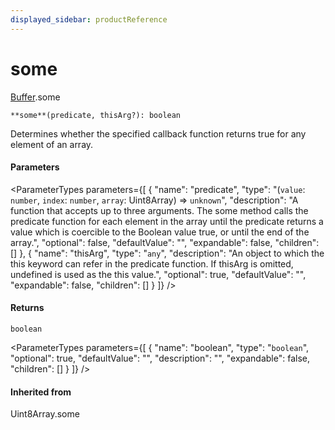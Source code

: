 ```yaml
---
displayed_sidebar: productReference
---
```



# some

[Buffer](../../interfaces/Buffer.mdx).some

`**some**(predicate, thisArg?): boolean`

Determines whether the specified callback function returns true for any element of an array.

#### Parameters

<ParameterTypes parameters={[
  {
    "name": "predicate",
    "type": "(`value`: `number`, `index`: `number`, `array`: Uint8Array) => `unknown`",
    "description": "A function that accepts up to three arguments. The some method calls the predicate function for each element in the array until the predicate returns a value which is coercible to the Boolean value true, or until the end of the array.",
    "optional": false,
    "defaultValue": "",
    "expandable": false,
    "children": []
  },
  {
    "name": "thisArg",
    "type": "`any`",
    "description": "An object to which the this keyword can refer in the predicate function. If thisArg is omitted, undefined is used as the this value.",
    "optional": true,
    "defaultValue": "",
    "expandable": false,
    "children": []
  }
]} />

#### Returns

`boolean`

<ParameterTypes parameters={[
  {
    "name": "boolean",
    "type": "`boolean`",
    "optional": true,
    "defaultValue": "",
    "description": "",
    "expandable": false,
    "children": []
  }
]} />

#### Inherited from

Uint8Array.some
